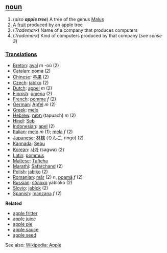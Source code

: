 ==[[noun]]==
#(''also '''apple tree''''') A tree of the genus [[Malus]]
#A [[fruit]] produced by an apple tree
#(''Trademark'') Name of a company that produces computers
#(''Trademark'') Kind of computers produced by that company (''see sense 3'')

===[[Translation]]s===
*[[Breton]]: [[aval]] ''m'' -où (2)
*[[Catalan]]: [[poma]] (2)
*[[Chinese]]: [[苹果]] (2)
*[[Czech]]: [[jablko]] (2)
*[[Dutch]]: [[appel]] ''m'' (2)
*[[Finnish]]: [[omena]] (2)
*[[French]]: [[pomme]] ''f'' (2)
*[[German]]: [[Apfel]] ''m'' (2)
*[[Greek]]: [[melo]]
*[[Hebrew]]: [[תפוח]] (tapuach) ''m'' (2)
*[[Hindi]]: [[Seb]]
*[[Indonesian]]: [[apel]] (2)
*[[Italian]]: [[melo]] ''m'' (1); [[mela]] ''f'' (2)
*[[Japanese]]: [[林檎]] (りんご, ringo) (2)
*[[Kannada]]: [[Sebu]]
*[[Korean]]: [[사과]] (sagwa) (2)
*[[Latin]]: [[pommus]]
*[[Maltese]]: [[Tufieha]]
*[[Marathi]]: [[Safarchand]] (2)
*[[Polish]]: [[jabłko]] (2)
*[[Romanian]]: [[măr]] (2) ''n'', [[poamă]] ''f'' (2)
*[[Russian]]: [[яблоко]] yabloko (2)
*[[Slovio]]: [[jablok]] (2)
*[[Spanish]]: [[manzana]] ''f'' (2)

'''Related'''

*[[apple fritter]]
*[[apple juice]]
*[[apple pie]]
*[[apple sauce]]
*[[apple seed]]

See also: [http://www.wikipedia.org/wiki/Apple Wikipedia: Apple]